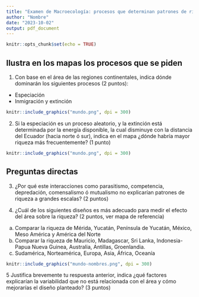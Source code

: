 ```yaml
---
title: "Examen de Macroecología: procesos que determinan patrones de riqueza"
author: "Nombre"
date: "2023-10-02"
output: pdf_document
---
```


```r
knitr::opts_chunk$set(echo = TRUE)
```

## Ilustra en los mapas los procesos que se piden

1. Con base en el área de las regiones continentales, indica dónde dominarán los siguientes procesos (2 puntos):

- Especiación
- Inmigración y extinción

```r
knitr::include_graphics("mundo.png", dpi = 300)
```

2. Si la especiación es un proceso aleatorio, y la extinción está determinada por la energía disponible, la cual disminuye con la distancia del Ecuador (hacia norte ó sur), indica en el mapa ¿dónde habría mayor riqueza más frecuentemente? (1 punto)

```r
knitr::include_graphics("mundo.png", dpi = 300)
```

## Preguntas directas

3. ¿Por qué este interacciones como parasitismo, competencia, depredación, comensalismo ó mutualismo no explicarían patrones de riqueza a grandes escalas? (2 puntos)

4. ¿Cuál de los siguientes diseños es más adecuado para medir el efecto del área sobre la riqueza? (2 puntos, ver mapa de referencia)

a. Comparar la riqueza de Mérida, Yucatán, Península de Yucatán, México, Meso América y América del Norte
b. Comparar la riqueza de Mauricio, Madagascar, Sri Lanka, Indonesia-Papua Nueva Guinea, Australia, Antillas, Groenlandia.
c. Sudamérica, Norteamérica, Europa, Asia, África, Oceanía

```r
knitr::include_graphics("mundo-nombres.png", dpi = 300)
```

5 Justifica brevemente tu respuesta anterior, indica ¿qué factores explicarían la variabilidad que no está relacionada con el área y cómo mejorarías el diseño planteado? (3 puntos)



